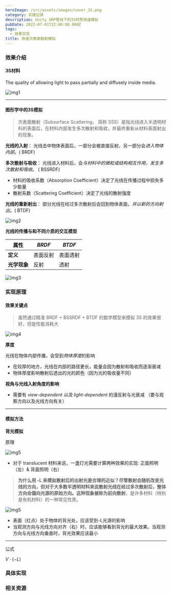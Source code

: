 ```yaml
---
heroImage: /src/assets/images/cover_3S.png
category: 实践记录
description: Unity URP管线下的3S材质快速模拟
pubDate: 2022-07-01T22:00:00.000Z
tags:
  - 效果实现
title: 快速次表面散射模拟
---
```


### 效果介绍

#### 3S材料

The quality of allowing light to pass partially and diffusely inside media.

![img1](../../assets/images/Effects/post_3S/img1.png)

---

#### 图形学中的3S模拟

> 次表面散射（Subsurface Scattering， 简称 SSS）是指光线进入半透明材料的表面后，在材料内部发生多次散射和吸收，并最终重新从材料表面射出的现象。

**光线的入射**： 光线击中物体表面后，一部分会被直接反射，另一部分会*进入物体内部*。( BRDF)

**多次散射与吸收**： 光线进入材料后，会*与材料中的微粒或结构相互作用，发生多次散射和吸收*。 ( BSSRDF)

- 材料的吸收系数（Absorption Coefficient）决定了光线在传播过程中损失多少能量
- 散射系数（Scattering Coefficient）决定了光线的散射强度

**光线的重新射出**： 部分光线在经过多次散射后会回到物体表面，_并以新的方向射出_。( BTDF)

![img2](../../assets/images/Effects/post_3S/img2.png)

**光线的传播与和不同介质的交互模型**

| 属性         | _BRDF_   | _BTDF_   |
| ------------ | -------- | -------- |
| **定义**     | 表面反射 | 表面透射 |
| **光学现象** | 反射     | 透射     |

![img3](../../assets/images/Effects/post_3S/img3.png)

### 实现原理

#### 效果关键点

> 虽然通过精准 BRDF + BSSRDF + BTDF 的数学模型来模拟 3S 的效果很好，但是性能消耗大

![img4](../../assets/images/Effects/post_3S/img4.png)

**厚度**

光线在物体内部传播，会受到*物体厚度*的影响

- 在较厚的地方，光线在内部的路径更长，能量会因为散射和吸收而逐渐衰减
- 物体厚度影响散射后透出的光的颜色（因为光的吸收量不同）

**视角与光线入射角度的影响**

- 需要有 _view-dependent 以及 light-dependent_ 的漫反射与光衰减 （要与观察方向以及光线方向有关）

---

#### 模拟方法

**背光模拟**

原理

![img5](../../assets/images/Effects/post_3S/img5.png)

- 对于 translucent 材料来说，一盏灯光需要计算两种效果的实现: 正面照明（左）& 背面照明（右）

> **为什么用 -L 来模拟散射后的出射光是合理的近似？尽管散射会随机改变光线的方向，但对于大多数半透明材料来说散射光线在经过多次散射后，整体方向会偏向光源的原始方向。这种现象被称为前向散射**，是许多材料（特别是有机材料）的一种常见性质。

![img5](../../assets/images/Effects/post_3S/img6.png)

- 表面（红点）处于物体的背光处，应该受到-L光源的影响
- 当观测方向与光线方向对齐（右）时，应该能够看到背光的最大效果。当观测方向与光线方向垂直时，背光效果应该最小

---

公式

$V\cdot(-L)$

### 具体实现

### 相关资源

